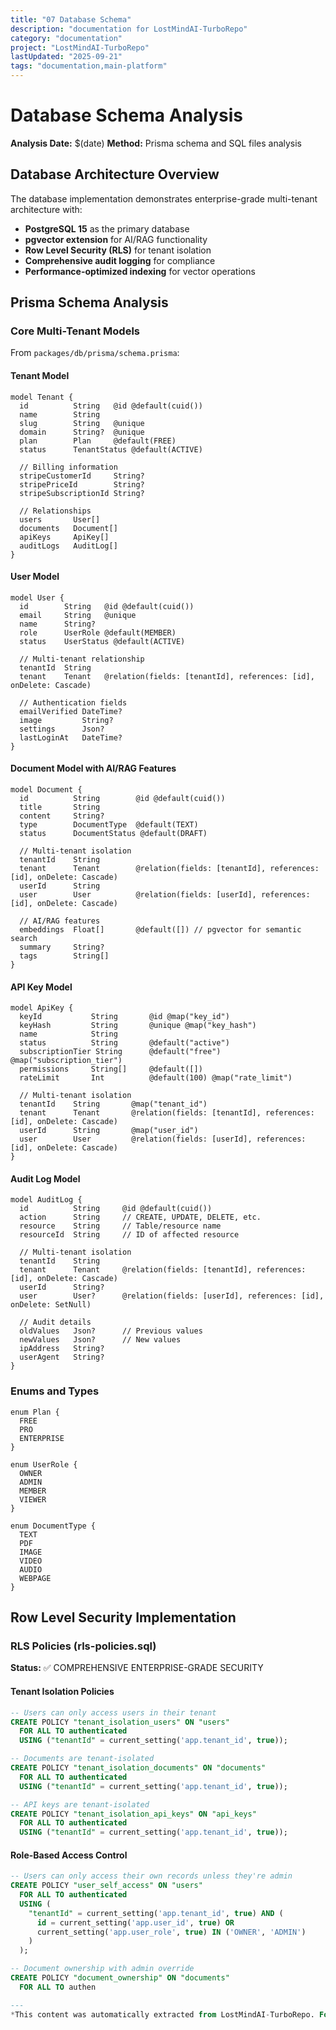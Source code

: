 ```yaml
---
title: "07 Database Schema"
description: "documentation for LostMindAI-TurboRepo"
category: "documentation"
project: "LostMindAI-TurboRepo"
lastUpdated: "2025-09-21"
tags: "documentation,main-platform"
---
```


# Database Schema Analysis

**Analysis Date:** $(date)
**Method:** Prisma schema and SQL files analysis

## Database Architecture Overview

The database implementation demonstrates enterprise-grade multi-tenant architecture with:

- **PostgreSQL 15** as the primary database
- **pgvector extension** for AI/RAG functionality
- **Row Level Security (RLS)** for tenant isolation
- **Comprehensive audit logging** for compliance
- **Performance-optimized indexing** for vector operations

## Prisma Schema Analysis

### Core Multi-Tenant Models

From `packages/db/prisma/schema.prisma`:

#### Tenant Model

```prisma
model Tenant {
  id          String   @id @default(cuid())
  name        String
  slug        String   @unique
  domain      String?  @unique
  plan        Plan     @default(FREE)
  status      TenantStatus @default(ACTIVE)

  // Billing information
  stripeCustomerId     String?
  stripePriceId        String?
  stripeSubscriptionId String?

  // Relationships
  users       User[]
  documents   Document[]
  apiKeys     ApiKey[]
  auditLogs   AuditLog[]
}
```

#### User Model

```prisma
model User {
  id        String   @id @default(cuid())
  email     String   @unique
  name      String?
  role      UserRole @default(MEMBER)
  status    UserStatus @default(ACTIVE)

  // Multi-tenant relationship
  tenantId  String
  tenant    Tenant   @relation(fields: [tenantId], references: [id], onDelete: Cascade)

  // Authentication fields
  emailVerified DateTime?
  image         String?
  settings      Json?
  lastLoginAt   DateTime?
}
```

#### Document Model with AI/RAG Features

```prisma
model Document {
  id          String        @id @default(cuid())
  title       String
  content     String?
  type        DocumentType  @default(TEXT)
  status      DocumentStatus @default(DRAFT)

  // Multi-tenant isolation
  tenantId    String
  tenant      Tenant        @relation(fields: [tenantId], references: [id], onDelete: Cascade)
  userId      String
  user        User          @relation(fields: [userId], references: [id], onDelete: Cascade)

  // AI/RAG features
  embeddings  Float[]       @default([]) // pgvector for semantic search
  summary     String?
  tags        String[]
}
```

#### API Key Model

```prisma
model ApiKey {
  keyId           String       @id @map("key_id")
  keyHash         String       @unique @map("key_hash")
  name            String
  status          String       @default("active")
  subscriptionTier String      @default("free") @map("subscription_tier")
  permissions     String[]     @default([])
  rateLimit       Int          @default(100) @map("rate_limit")

  // Multi-tenant isolation
  tenantId    String       @map("tenant_id")
  tenant      Tenant       @relation(fields: [tenantId], references: [id], onDelete: Cascade)
  userId      String       @map("user_id")
  user        User         @relation(fields: [userId], references: [id], onDelete: Cascade)
}
```

#### Audit Log Model

```prisma
model AuditLog {
  id          String     @id @default(cuid())
  action      String     // CREATE, UPDATE, DELETE, etc.
  resource    String     // Table/resource name
  resourceId  String     // ID of affected resource

  // Multi-tenant isolation
  tenantId    String
  tenant      Tenant     @relation(fields: [tenantId], references: [id], onDelete: Cascade)
  userId      String?
  user        User?      @relation(fields: [userId], references: [id], onDelete: SetNull)

  // Audit details
  oldValues   Json?      // Previous values
  newValues   Json?      // New values
  ipAddress   String?
  userAgent   String?
}
```

### Enums and Types

```prisma
enum Plan {
  FREE
  PRO
  ENTERPRISE
}

enum UserRole {
  OWNER
  ADMIN
  MEMBER
  VIEWER
}

enum DocumentType {
  TEXT
  PDF
  IMAGE
  VIDEO
  AUDIO
  WEBPAGE
}
```

## Row Level Security Implementation

### RLS Policies (rls-policies.sql)

**Status:** ✅ COMPREHENSIVE ENTERPRISE-GRADE SECURITY

#### Tenant Isolation Policies

```sql
-- Users can only access users in their tenant
CREATE POLICY "tenant_isolation_users" ON "users"
  FOR ALL TO authenticated
  USING ("tenantId" = current_setting('app.tenant_id', true));

-- Documents are tenant-isolated
CREATE POLICY "tenant_isolation_documents" ON "documents"
  FOR ALL TO authenticated
  USING ("tenantId" = current_setting('app.tenant_id', true));

-- API keys are tenant-isolated
CREATE POLICY "tenant_isolation_api_keys" ON "api_keys"
  FOR ALL TO authenticated
  USING ("tenantId" = current_setting('app.tenant_id', true));
```

#### Role-Based Access Control

```sql
-- Users can only access their own records unless they're admin
CREATE POLICY "user_self_access" ON "users"
  FOR ALL TO authenticated
  USING (
    "tenantId" = current_setting('app.tenant_id', true) AND (
      id = current_setting('app.user_id', true) OR
      current_setting('app.user_role', true) IN ('OWNER', 'ADMIN')
    )
  );

-- Document ownership with admin override
CREATE POLICY "document_ownership" ON "documents"
  FOR ALL TO authen

---
*This content was automatically extracted from LostMindAI-TurboRepo. For the most up-to-date information, refer to the source project.*
